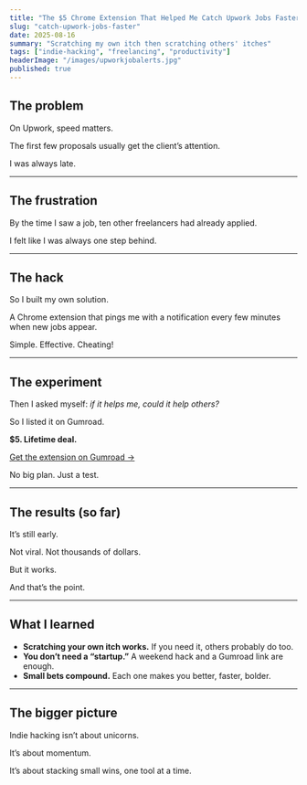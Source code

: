 ```yaml
---
title: "The $5 Chrome Extension That Helped Me Catch Upwork Jobs Faster"
slug: "catch-upwork-jobs-faster"
date: 2025-08-16
summary: "Scratching my own itch then scratching others' itches"
tags: ["indie-hacking", "freelancing", "productivity"]
headerImage: "/images/upworkjobalerts.jpg"
published: true
---
```


## The problem

On Upwork, speed matters.

The first few proposals usually get the client’s attention.

I was always late.

---

## The frustration

By the time I saw a job, ten other freelancers had already applied.

I felt like I was always one step behind.

---

## The hack

So I built my own solution.

A Chrome extension that pings me with a notification every few minutes when new jobs appear.

Simple. Effective. Cheating!

---

## The experiment

Then I asked myself: *if it helps me, could it help others?*

So I listed it on Gumroad.

**$5. Lifetime deal.**

[Get the extension on Gumroad →](https://sunwooy.gumroad.com/l/upworkalerts)

No big plan. Just a test.

---

## The results (so far)

It’s still early.

Not viral. Not thousands of dollars.

But it works.

And that’s the point.

---

## What I learned

- **Scratching your own itch works.** If you need it, others probably do too.
- **You don’t need a “startup.”** A weekend hack and a Gumroad link are enough.
- **Small bets compound.** Each one makes you better, faster, bolder.

---

## The bigger picture

Indie hacking isn’t about unicorns.

It’s about momentum.

It’s about stacking small wins, one tool at a time.